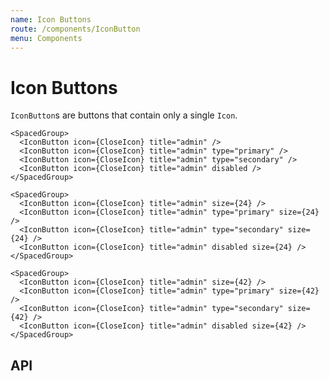 ```yaml
---
name: Icon Buttons
route: /components/IconButton
menu: Components
---
```



# Icon Buttons

`IconButton`s are buttons that contain only a single `Icon`.

<Playground>
  <SpacedGroup direction="vertical">
    <SpacedGroup>
      <IconButton icon={AdminIcon} title="admin" />
      <IconButton icon={AdminIcon} title="admin" type="primary" />
      <IconButton icon={AdminIcon} title="admin" type="secondary" />
      <IconButton icon={AdminIcon} title="admin" disabled />
    </SpacedGroup>

    <SpacedGroup>
      <IconButton icon={CloseIcon} title="admin" />
      <IconButton icon={CloseIcon} title="admin" type="primary" />
      <IconButton icon={CloseIcon} title="admin" type="secondary" />
      <IconButton icon={CloseIcon} title="admin" disabled />
    </SpacedGroup>

    <SpacedGroup>
      <IconButton icon={CloseIcon} title="admin" size={24} />
      <IconButton icon={CloseIcon} title="admin" type="primary" size={24} />
      <IconButton icon={CloseIcon} title="admin" type="secondary" size={24} />
      <IconButton icon={CloseIcon} title="admin" disabled size={24} />
    </SpacedGroup>

    <SpacedGroup>
      <IconButton icon={CloseIcon} title="admin" size={42} />
      <IconButton icon={CloseIcon} title="admin" type="primary" size={42} />
      <IconButton icon={CloseIcon} title="admin" type="secondary" size={42} />
      <IconButton icon={CloseIcon} title="admin" disabled size={42} />
    </SpacedGroup>

  </SpacedGroup>
</Playground>

## API

<PropsTable of={IconButton} />
